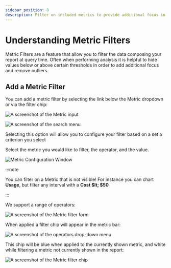 ```yaml
---
sidebar_position: 8
description: Filter on included metrics to provide additional focus in your reports
---
```


# Understanding Metric Filters

Metric Filters are a feature that allow you to filter the data composing your report at query time. Often when performing analysis it is helpful to hide values below or above certain thresholds in order to add additional focus and remove outliers.

## Add a Metric Filter

You can add a metric filter by selecting the link below the Metric dropdown or via the filter chip:

![A screenshot of the Metric input](../.gitbook/assets/cmp-metric-input.png)

![A screenshot of the search menu](../.gitbook/assets/cmp-search-menu.png)

Selecting this option will allow you to configure your filter based on a set a criterion you select

Select the metric you would like to filter, the operator, and the value.

![Metric Configuration Window](../.gitbook/assets/cmp-metric-configuration-window.png)

:::note

You can filter on a Metric that is not visible! For instance you can chart **Usage**, but filter any interval with a **Cost $lt; $50**

:::

We support a range of operators:

![A screenshot of the Metric filter form](../.gitbook/assets/cmp-metric-filter-form.png)

When applied a filter chip will appear in the metric bar:

![A screenshot of the operators drop-down menu](../.gitbook/assets/cmp-operators-menu.png)

This chip will be blue when applied to the currently shown metric, and white while filtering a metric not currently shown in the report:

![A screenshot of the Metric filter chip](../.gitbook/assets/cmp-metric-filter-chip.png)

